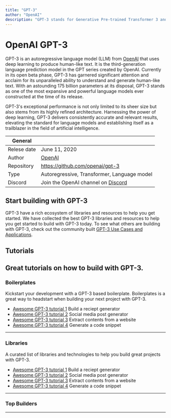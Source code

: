 ```yaml
---
title: "GPT-3"
author: "OpenAI"
description: "GPT-3 stands for Generative Pre-trained Transformer 3 and it is an autoregressive language model that uses deep learning to produce human-like text. It is the third-generation language prediction model in the GPT-n series created by OpenAI. GPT-3 is currently in open beta."
---
```


# OpenAI GPT-3
GPT-3 is an autoregressive language model (LLM) from [OpenAI](https://lablab.ai/tech/openai/) that uses deep learning to produce human-like text. It is the third-generation language prediction model in the GPT series created by OpenAI. Currently in its open beta phase, GPT-3 has garnered significant attention and acclaim for its unparalleled ability to understand and generate human-like text. With an astounding 175 billion parameters at its disposal, GPT-3 stands as one of the most expansive and powerful language models ever constructed at the time of its release.

GPT-3's exceptional performance is not only limited to its sheer size but also stems from its highly refined architecture. Harnessing the power of deep learning, GPT-3 delivers consistently accurate and relevant results, elevating the standard for language models and establishing itself as a trailblazer in the field of artificial intelligence.

| General  |  |
| --- | --- |
| Relese date |  June 11, 2020 |
| Author | [OpenAI](https://lablab.ai/tech/openai/)  |
| Repository | https://github.com/openai/gpt-3 |
| Type | Autoregressive, Transformer, Language model |
| Discord | Join the OpenAI channel on [Discord](https://discord.gg/7nQsGTy) |




## Start building with GPT-3
GPT-3 have a rich ecosystem of libraries and resources to help you get started. We have collected the best GPT-3 libraries and resources to help you get started to build with GPT-3 today. To see what others are building with GPT-3, check out the community built [GPT-3 Use Cases and Applications](/apps/tech/gpt3).

## Tutorials
Great tutorials on how to build with GPT-3.
<TechTutorials/>
---


### Boilerplates
Kickstart your development with a GPT-3 based boilerplate. Boilerplates is a great way to headstart when building your next project with GPT-3.

* [Awesome GPT-3 tutorial 1](###) Build a reciept generator 
* [Awesome GPT-3 tutorial 2](###) Social media post generator
* [Awesome GPT-3 tutorial 3](###) Extract contents from a website
* [Awesome GPT-3 tutorial 4](###) Generate a code snippet

---

### Libraries
A curated list of libraries and technologies to help you build great projects with GPT-3.

* [Awesome GPT-3 tutorial 1](###) Build a reciept generator 
* [Awesome GPT-3 tutorial 2](###) Social media post generator
* [Awesome GPT-3 tutorial 3](###) Extract contents from a website
* [Awesome GPT-3 tutorial 4](###) Generate a code snippet

---

### Top Builders
<TopBuildersComponent/>

---